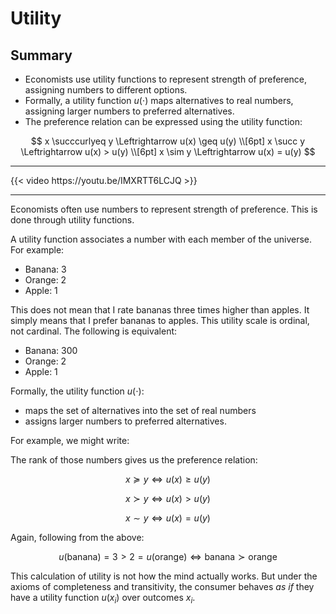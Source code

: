 # Utility

## Summary {.unnumbered}

- Economists use utility functions to represent strength of preference, assigning numbers to different options.
- Formally, a utility function $u(\cdot)$ maps alternatives to real numbers, assigning larger numbers to preferred alternatives.
- The preference relation can be expressed using the utility function:

$$
x \succcurlyeq y \Leftrightarrow u(x) \geq u(y) \\[6pt]
x \succ y \Leftrightarrow u(x) > u(y) \\[6pt]
x \sim y \Leftrightarrow u(x) = u(y)
$$

---

::: {.content-visible when-format="html"}

{{< video https://youtu.be/IMXRTT6LCJQ >}}

---

:::

Economists often use numbers to represent strength of preference. This is done through utility functions.

A utility function associates a number with each member of the universe. For example:

- Banana: 3
- Orange: 2
- Apple: 1

This does not mean that I rate bananas three times higher than apples. It simply means that I prefer bananas to apples. This utility scale is ordinal, not cardinal. The following is equivalent:

- Banana: 300
- Orange: 2
- Apple: 1

Formally, the utility function $u(\cdot)$:

- maps the set of alternatives into the set of real numbers
- assigns larger numbers to preferred alternatives.

For example, we might write:

\begin{align*}
u(\text{banana})&=3 \\[6pt]
u(\text{orange})&=2 \\[6pt]
u(\text{apple})&=1
\end{align*}

The rank of those numbers gives us the preference relation:

$$
x\succcurlyeq y \Longleftrightarrow u(x)\geq u(y)
$$

$$
x\succ y \Longleftrightarrow u(x)>u(y)
$$

$$
x\sim y \Longleftrightarrow u(x)=u(y)
$$

Again, following from the above:

$$
u(\text{banana})=3>2=u(\text{orange})\Longleftrightarrow \text{banana}\succ \text{orange}
$$

This calculation of utility is not how the mind actually works. But under the axioms of completeness and transitivity, the consumer behaves *as if* they have a utility function $u(x_i)$ over outcomes $x_i$.
